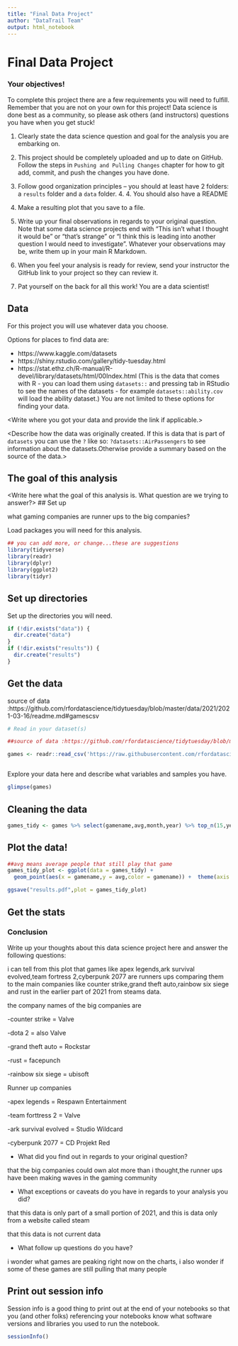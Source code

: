 ```yaml
---
title: "Final Data Project"
author: "DataTrail Team"
output: html_notebook
---
```


# Final Data Project

### Your objectives!

To complete this project there are a few requirements you will need to fulfill. Remember that you are not on your own for this project! Data science is done best as a community, so please ask others (and instructors) questions you have when you get stuck!

1. Clearly state the data science question and goal for the analysis you are embarking on.

2. This project should be completely uploaded and up to date on GitHub. Follow the steps in `Pushing and Pulling Changes` chapter for how to git add, commit, and push the changes you have done.

3. Follow good organization principles -- you should at least have 2 folders: a `results` folder and a `data` folder. 4. 4. You should also have a README

5. Make a resulting plot that you save to a file.

6. Write up your final observations in regards to your original question. Note that some data science projects end with "This isn't what I thought it would be" or "that's strange" or "I think this is leading into another question I would need to investigate". Whatever your observations may be, write them up in your main R Markdown.

7. When you feel your analysis is ready for review, send your instructor the GitHub link to your project so they can review it.

8. Pat yourself on the back for all this work! You are a data scientist!

## Data

For this project you will use whatever data you choose.

Options for places to find data are:

- https://www.kaggle.com/datasets
- https://shiny.rstudio.com/gallery/tidy-tuesday.html
- https://stat.ethz.ch/R-manual/R-devel/library/datasets/html/00Index.html
(This is the data that comes with R - you can load them using `datasets::` and pressing tab in RStudio to see the names of the datasets - for example `datasets::ability.cov` will load the ability dataset.)
You are not limited to these options for finding your data.

<Write where you got your data and provide the link if applicable.>

<Describe how the data was originally created. If this is data that is part of `datasets` you can use the `?` like so: ` ?datasets::AirPassengers` to see information about the datasets.Otherwise provide a summary based on the source of the data.>

## The goal of this analysis

<Write here what the goal of this analysis is. What question are we trying to answer?> 
## Set up 

what gaming companies are runner ups to the big companies?

Load packages you will need for this analysis. 

```r
## you can add more, or change...these are suggestions
library(tidyverse)
library(readr)
library(dplyr)
library(ggplot2)
library(tidyr)
```

## Set up directories

Set up the directories you will need. 

```r
if (!dir.exists("data")) {
  dir.create("data")
}
if (!dir.exists("results")) {
  dir.create("results")
}
```


## Get the data 

source of data :https://github.com/rfordatascience/tidytuesday/blob/master/data/2021/2021-03-16/readme.md#gamescsv

```r
# Read in your dataset(s)

##source of data :https://github.com/rfordatascience/tidytuesday/blob/master/data/2021/2021-03-16/readme.md#gamescsv

games <- readr::read_csv('https://raw.githubusercontent.com/rfordatascience/tidytuesday/master/data/2021/2021-03-16/games.csv')



```

Explore your data here and describe what variables and samples you have.

```r
glimpse(games)
```

## Cleaning the data


```r
games_tidy <- games %>% select(gamename,avg,month,year) %>% top_n(15,year) %>% arrange(desc(avg)) %>% filter(gamename %in% c("Counter-Strike: Global Offensive","Dota 2","PLAYERUNKNOWN'S BATTLEGROUNDS","Rust","Apex Legends","Grand Theft Auto V","Team Fortress 2","Cyberpunk 2077","Tom Clancy's Rainbow Six Siege","ARK: Survival Evolved"))


```

## Plot the data! 

```r
##avg means average people that still play that game
games_tidy_plot <- ggplot(data = games_tidy) + 
  geom_point(aes(x = gamename,y = avg,color = gamename)) +  theme(axis.text.x = element_text(angle = 60, hjust = 1))

ggsave("results.pdf",plot = games_tidy_plot)
```

## Get the stats 


### Conclusion 

Write up your thoughts about this data science project here and answer the following questions: 

i can tell from this plot that games like apex legends,ark survival evolved,team fortress 2,cyberpunk 2077 are runners ups comparing them to the main companies like counter strike,grand theft auto,rainbow six siege and  rust in the earlier part of 2021 from steams data.

the company names of the big companies are

-counter strike = Valve

-dota 2 = also Valve

-grand theft auto = Rockstar

-rust = facepunch

-rainbow six siege = ubisoft

Runner up companies

-apex legends = Respawn Entertainment

-team forttress 2 = Valve

-ark survival evolved = Studio Wildcard 

-cyberpunk 2077 = CD Projekt Red

- What did you find out in regards to your original question?

that the big companies could own alot more than i thought,the runner ups have been making waves in the gaming community

- What exceptions or caveats do you have in regards to your analysis you did?

that this data is only part of a small portion of 2021, and this is data only from a website called steam

that this data is not current data


- What follow up questions do you have? 

i wonder what games are peaking right now on the charts, i also wonder if some of these games are still pulling that many people

## Print out session info

Session info is a good thing to print out at the end of your notebooks so that you (and other folks) referencing your notebooks know what software versions and libraries you used to run the notebook.

```r
sessionInfo()
```